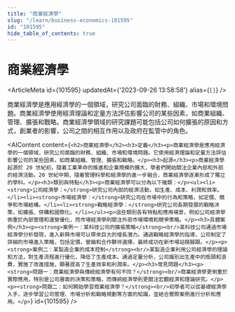 ```yaml
---
title: "商業經濟學"
slug: "/learn/business-economics-101595"
id: "101595"
hide_table_of_contents: true
---
```



# 商業經濟學

<ArticleMeta id={101595} updatedAt={'2023-09-26 13:58:58'} alias={`[]`} />
<div className='border-solid border-b border-t-0 my-4 border-[var(--ifm-color-gray-300)]' />

商業經濟學是應用經濟學的一個領域，研究公司面臨的財務、組織、市場和環境問題。商業經濟學使用經濟理論和定量方法評估影響公司的某些因素，如商業組織、管理、擴張和戰略。商業經濟學領域的研究課題可能包括公司如何擴張的原因和方式，創業者的影響，公司之間的相互作用以及政府在監管中的角色。

<AIContent content={`<h2>商業經濟學</h2><h3>定義</h3><p>商業經濟學是應用經濟學的一個領域，研究公司面臨的財務、組織、市場和環境問題。它使用經濟理論和定量方法評估影響公司的某些因素，如商業組織、管理、擴張和戰略。</p><h3>起源</h3><p>商業經濟學起源於 20 世紀初，隨着工業革命的推進和企業規模的擴大，學者們開始關注企業內部和外部的經濟活動。20 世紀中期，隨着管理科學和經濟學的進一步融合，商業經濟學逐漸形成了獨立的學科。</p><h3>類別與特點</h3><p>商業經濟學可以分為以下幾類：</p><ul><li><strong>公司經濟學：</strong>研究公司內部的經濟活動，如生產、成本、利潤和效率。</li><li><strong>市場經濟學：</strong>研究公司在市場中的行為和策略，如定價、競爭和市場結構。</li><li><strong>戰略經濟學：</strong>研究公司長期發展的戰略決策，如擴張、併購和國際化。</li></ul><p>這些類別各有特點和應用場景，例如公司經濟學側重於內部管理和運營優化，而市場經濟學則關注外部市場環境和競爭策略。</p><h3>具體案例</h3><p><strong>案例一：某科技公司的擴張策略</strong><br/>某科技公司通過市場經濟學分析發現，進入新興市場可以帶來巨大的增長潛力。通過戰略經濟學的指導，公司制定了詳細的市場進入策略，包括定價、營銷和合作夥伴選擇，最終成功在新市場站穩腳跟。</p><p><strong>案例二：某製造企業的成本控制</strong><br/>某製造企業利用公司經濟學的理論和方法，對生產流程進行優化，降低了生產成本。通過定量分析，公司識別出生產中的瓶頸和浪費，實施了改進措施，顯著提高了生產效率和利潤率。</p><h3>常見問題</h3><p><strong>問題一：商業經濟學與傳統經濟學有何不同？</strong><br/>商業經濟學更側重於實際應用，特別是公司層面的決策和策略，而傳統經濟學則更關注宏觀經濟和理論研究。</p><p><strong>問題二：如何開始學習商業經濟學？</strong><br/>初學者可以從基礎經濟學入手，逐步學習公司管理、市場分析和戰略規劃等方面的知識，並結合實際案例進行分析和應用。</p>`} id={101595} />
